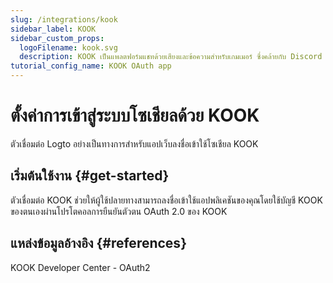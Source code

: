 ```yaml
---
slug: /integrations/kook
sidebar_label: KOOK
sidebar_custom_props:
  logoFilename: kook.svg
  description: KOOK เป็นแพลตฟอร์มแชทด้วยเสียงและข้อความสำหรับเกมเมอร์ ซึ่งคล้ายกับ Discord
tutorial_config_name: KOOK OAuth app
---
```




# ตั้งค่าการเข้าสู่ระบบโซเชียลด้วย KOOK

ตัวเชื่อมต่อ Logto อย่างเป็นทางการสำหรับแอปเว็บลงชื่อเข้าใช้โซเชียล KOOK

<GuideTip />

## เริ่มต้นใช้งาน \{#get-started}

ตัวเชื่อมต่อ KOOK ช่วยให้ผู้ใช้ปลายทางสามารถลงชื่อเข้าใช้แอปพลิเคชันของคุณโดยใช้บัญชี KOOK ของตนเองผ่านโปรโตคอลการยืนยันตัวตน OAuth 2.0 ของ KOOK

<Integration />

## แหล่งข้อมูลอ้างอิง \{#references}

<Url href="https://developer.kookapp.cn/doc/oauth2">KOOK Developer Center - OAuth2</Url>
